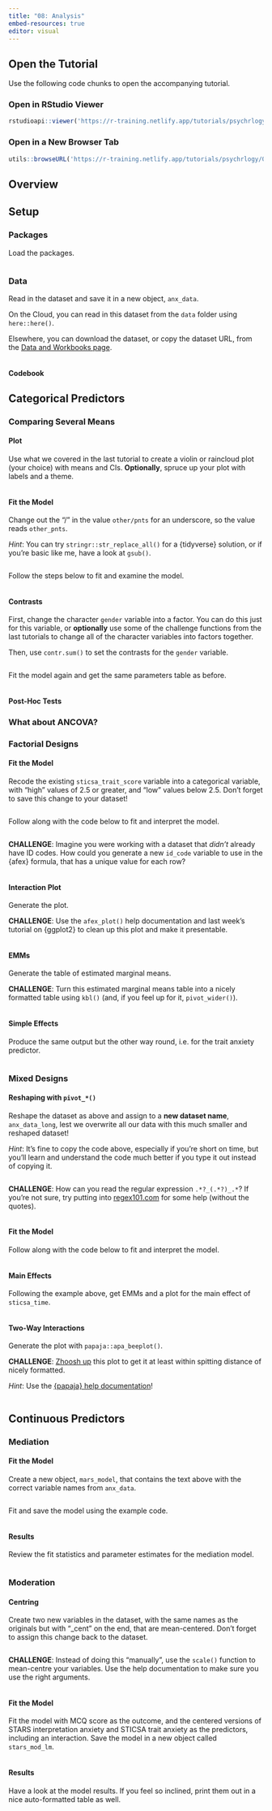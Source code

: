 ```yaml
---
title: "08: Analysis"
embed-resources: true
editor: visual
---
```


## Open the Tutorial

Use the following code chunks to open the accompanying tutorial.

### Open in RStudio Viewer

```r
rstudioapi::viewer('https://r-training.netlify.app/tutorials/psychrlogy/02_essentials/08_analysis')
```

### Open in a New Browser Tab

```r
utils::browseURL('https://r-training.netlify.app/tutorials/psychrlogy/02_essentials/08_analysis')
```



## Overview


## Setup


### Packages

Load the packages.

```r

```



### Data

Read in the dataset and save it in a new object, `anx_data`.

On the Cloud, you can read in this dataset from the `data` folder using `here::here()`.

Elsewhere, you can download the dataset, or copy the dataset URL, from the [Data and Workbooks page](../../../data_workbooks.qmd).

```r

```



#### Codebook


## Categorical Predictors


### Comparing Several Means


#### Plot

Use what we covered in the last tutorial to create a violin or raincloud plot (your choice) with means and CIs. **Optionally**, spruce up your plot with labels and a theme.

```r

```



#### Fit the Model

Change out the "/" in the value `other/pnts` for an underscore, so the value reads `other_pnts`.

*Hint*: You can try `stringr::str_replace_all()` for a {tidyverse} solution, or if you're basic like me, have a look at `gsub()`.

```r

```


Follow the steps below to fit and examine the model.
```r

```



#### Contrasts

First, change the character `gender` variable into a factor. You can do this just for this variable, or **optionally** use some of the challenge functions from the last tutorials to change all of the character variables into factors together.

Then, use `contr.sum()` to set the contrasts for the `gender` variable.

```r

```


Fit the model again and get the same parameters table as before.

```r

```



#### Post-Hoc Tests


### What about ANCOVA?


### Factorial Designs


#### Fit the Model


Recode the existing `sticsa_trait_score` variable into a categorical variable, with "high" values of 2.5 or greater, and "low" values below 2.5. Don't forget to save this change to your dataset!

```r

```



Follow along with the code below to fit and interpret the model.

```r

```



**CHALLENGE**: Imagine you were working with a dataset that *didn't* already have ID codes. How could you generate a new `id_code` variable to use in the {afex} formula, that has a unique value for each row?

```r

```



#### Interaction Plot

Generate the plot.

**CHALLENGE**: Use the `afex_plot()` help documentation and last week's tutorial on {ggplot2} to clean up this plot and make it presentable.

```r

```



#### EMMs


Generate the table of estimated marginal means.

**CHALLENGE**: Turn this estimated marginal means table into a nicely formatted table using `kbl()` (and, if you feel up for it, `pivot_wider()`).

```r

```



#### Simple Effects


Produce the same output but the other way round, i.e. for the trait anxiety predictor.

```r

```



### Mixed Designs


#### Reshaping with `pivot_*()`


Reshape the dataset as above and assign to a **new dataset name**, `anx_data_long`, lest we overwrite all our data with this much smaller and reshaped dataset!

*Hint*: It's fine to copy the code above, especially if you're short on time, but you'll learn and understand the code much better if you type it out instead of copying it.

```r

```



**CHALLENGE**: How can you read the regular expression `.*?_(.*?)_.*`? If you're not sure, try putting into [regex101.com](https://regex101.com/) for some help (without the quotes).

```r

```



#### Fit the Model


Follow along with the code below to fit and interpret the model.

```r

```



#### Main Effects


Following the example above, get EMMs and a plot for the main effect of `sticsa_time`.

```r

```



#### Two-Way Interactions


Generate the plot with `papaja::apa_beeplot()`.

**CHALLENGE**: [Zhoosh up](https://www.nytimes.com/2022/01/31/style/jeuje-zhoosh-zhuzh.html) this plot to get it at least within spitting distance of nicely formatted.

*Hint*: Use the [{papaja} help documentation](https://frederikaust.com/papaja_man/reporting.html#figures)!

```r

```



## Continuous Predictors


### Mediation


#### Fit the Model


Create a new object, `mars_model`, that contains the text above with the correct variable names from `anx_data`.

```r

```


Fit and save the model using the example code.
```r

```



#### Results

Review the fit statistics and parameter estimates for the mediation model.

```r

```



### Moderation


#### Centring


Create two new variables in the dataset, with the same names as the originals but with "_cent" on the end, that are mean-centered. Don't forget to assign this change back to the dataset.

```r

```


**CHALLENGE**: Instead of doing this "manually", use the `scale()` function to mean-centre your variables. Use the help documentation to make sure you use the right arguments.

```r

```



#### Fit the Model

Fit the model with MCQ score as the outcome, and the centered versions of STARS interpretation anxiety and STICSA trait anxiety as the predictors, including an interaction. Save the model in a new object called `stars_mod_lm`.

```r

```



#### Results

Have a look at the model results. If you feel so inclined, print them out in a nice auto-formatted table as well.

```r

```


